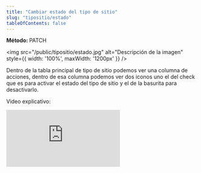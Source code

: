 ```yaml
---
title: "Cambiar estado del tipo de sitio"
slug: "tipositio/estado"
tableOfContents: false
---
```



<p>
  <strong>Método: </strong>
  <span class="sl-badge note small astro-avdet4wd">PATCH</span>
</p>

<Tabs>
  <TabItem label="Endpoint">
    <ApiEndpoint url={`/admin/tiposSitio`}/>
  </TabItem>
</Tabs>



<img src="/public/tipositio/estado.jpg" alt="Descripción de la imagen" style={{ width: '100%', maxWidth: '1200px' }} />


Dentro de la tabla principal de tipo de sitio podemos ver una columna de acciones, dentro de esa columna podemos ver dos iconos 
uno el del check que es para activar el estado del tipo de sitio y el de la basurita para desactivarlo.

Video explicativo: 
<div style={{ display: "flex", justifyContent: "center" }}>
  <iframe
    style={{ height: "500px", width: "100%" }}
    src="https://www.youtube.com/embed/xmewyCDXYMg"
    title="Tutorial"
    frameBorder="0"
    allow="accelerometer; autoplay; clipboard-write; encrypted-media; gyroscope; picture-in-picture"
    allowFullScreen
  ></iframe>
</div>


